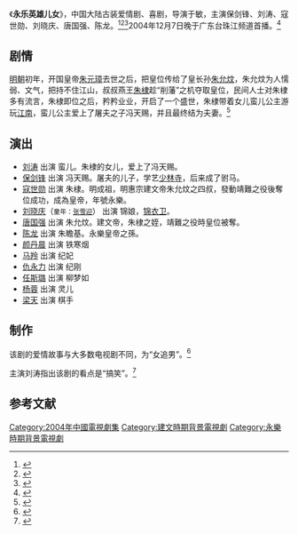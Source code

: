 {{电视节目信息框
| 名称     = 永乐英雄儿女
| 别名     = 
| 英文名称 = ''{{lang|en|Hero During Yongle Period}}''
| 图片     = Hero During Yongle Period poster.jpg
| 图说     = 海报
| 分类     = 古装剧
| 原创者   = 
| 导演     = [[于敏|于 敏]]
| 监制     = 
| 出品人   = 
| 编剧     = [[吴玉中|吴玉中]]
| 制作人   = 
| 摄影     = 
| 演出     = 保剑锋<br>刘涛<br>寇世勋<br>刘晓庆<br>唐国强<br>陈龙
| 配音     =
| 旁白     = 
| 主题曲   = 《不妨碍》
| 片尾曲   = 
| 插曲     = 
| 地区     = {{CHNML}}
| 语言     = 普通话
| 集数     = 38集
| 每集长   = 45分钟
| 制作公司 = 
| 首播地区 = 
| 电视网   = 北京卫视<ref>{{cite web |url=http://yule.sohu.com/20060215/n227760541.shtml |title=甜美刘涛《永乐英雄儿女》 笑场戏被导演通过 |accessdate=2014-04-04 |date=2006-02-15 |work=搜狐 |archive-date=2014-04-07 |archive-url=https://web.archive.org/web/20140407095436/http://yule.sohu.com/20060215/n227760541.shtml |dead-url=no }}</ref>
| 开始     = 2006年2月
| 结束     = 2月
| 先于     = 
| 后于     = 
| 相关剧集 = 
| 官方网站 = 
}}
《'''永乐英雄儿女'''》，中国大陆古装爱情剧、喜剧，导演于敏，主演保剑锋、刘涛、寇世勋、刘晓庆、唐国强、陈龙。<ref>{{cite web|url=http://epaper.jinghua.cn/html/2005-08/14/content_332777.htm|title=《永乐英雄儿女》研讨会|accessdate=2014-04-04 |date=2005-08-14|work=京华时报|deadurl=yes|archiveurl=https://web.archive.org/web/20140407075855/http://epaper.jinghua.cn/html/2005-08/14/content_332777.htm|archivedate=2014-04-07}}</ref><ref>{{cite web |url=http://ent.sina.com.cn/v/2003-11-01/1004225290.html |title=探班《永乐英雄》 保剑锋笑谈刘晓庆张纪中(图)|accessdate=2014-04-04 |date=2003-11-01 |work=新浪 |archive-date=2014-04-07 |archive-url=https://web.archive.org/web/20140407083057/http://ent.sina.com.cn/v/2003-11-01/1004225290.html |dead-url=no }}</ref><ref>{{cite web |url=http://ent.sina.com.cn/r/m/p/2006-02-24/1827996584.html |title=评《永乐英雄儿女》：演诙谐历史喜剧(组图) |accessdate=2014-04-04 |date=2006-02-24 |work=新浪 |archive-date=2014-04-07 |archive-url=https://web.archive.org/web/20140407083145/http://ent.sina.com.cn/r/m/p/2006-02-24/1827996584.html |dead-url=no }}</ref>2004年12月7日晚于广东台珠江频道首播。<ref>
{{Cite web |url=http://ent.sina.com.cn/2004-12-07/0922591378.html |title=刘晓庆出狱首部作品《永乐英雄儿女》今晚开播|work=新浪 |accessdate=2014-04-04 |date=2014-04-09 |archive-date=2014-04-13 |archive-url=https://web.archive.org/web/20140413154730/http://ent.sina.com.cn/2004-12-07/0922591378.html |dead-url=no}}</ref>

==剧情==
[[明朝|明朝]]初年，开国皇帝[[朱元璋|朱元璋]]去世之后，把皇位传给了皇长孙[[朱允炆|朱允炆]]，朱允炆为人懦弱、文气，把持不住江山，叔叔燕王[[朱棣|朱棣]]趁“削藩”之机夺取皇位，民间人士对朱棣多有流言，朱棣即位之后，矜矜业业，开启了一个盛世，朱棣带着女儿蛮儿公主游玩[[江南|江南]]，蛮儿公主爱上了屠夫之子冯天赐，并且最终结为夫妻。<ref>{{cite web |url=http://ent.sina.com.cn/x/2005-07-25/0743789979.html |title=《永乐英雄儿女》娱乐至上演绎了明朝永乐年间 |accessdate=2014-04-04 |date=2005-07-25 |work=新浪 |archive-date=2014-04-07 |archive-url=https://web.archive.org/web/20140407083244/http://ent.sina.com.cn/x/2005-07-25/0743789979.html |dead-url=no }}</ref>

== 演出 ==
*[[劉濤_(演員)|刘涛]] 出演 蛮儿。朱棣的女儿，爱上了冯天赐。
*[[保剑锋|保剑锋]] 出演 冯天赐。屠夫的儿子，学艺[[少林寺|少林寺]]，后来成了驸马。
*[[寇世勋|寇世勋]] 出演 朱棣。明成祖，明惠宗建文帝朱允炆之四叔，發動靖難之役後奪位成功，成為皇帝，年號永樂。
*[[刘晓庆|刘晓庆]]（<small>童年：[[张雪迎|张雪迎]]</small>） 出演 锦娘，[[锦衣卫|锦衣卫]]。
*[[唐国强|唐国强]] 出演 朱允炆。建文帝，朱棣之姪，靖難之役時皇位被奪。
*[[陈龙|陈龙]] 出演 朱瞻基。永樂皇帝之孫。
*[[颜丹晨|颜丹晨]] 出演 铁寒烟
*[[马羚|马羚]] 出演 纪妃
*[[仇永力|仇永力]] 出演 纪刚 
*[[任斯璐|任斯璐]] 出演 柳梦如
*[[杨蓉|杨蓉]] 出演 灵儿
*[[梁天_(北京)|梁天]] 出演 棋手

==制作==
该剧的爱情故事与大多数电视剧不同，为“女追男”。<ref>{{cite web |url=http://ent.sina.com.cn/v/m/2005-08-18/1411814051.html |title=刘涛保剑锋《永乐英雄儿女》上演女追男(组图) |accessdate=2014-04-04 |date=2005-08-18 |work=新浪 |archive-date=2014-04-07 |archive-url=https://web.archive.org/web/20140407084025/http://ent.sina.com.cn/v/m/2005-08-18/1411814051.html |dead-url=no}}</ref>

主演刘涛指出该剧的看点是“搞笑”。<ref>{{cite web |url=http://ent.163.com/05/0725/09/1PGF8S4K00031GVK.html |title=《永乐英雄儿女》 刘涛指点三大看点(图) |accessdate=2014-04-04 |date=2005-07-25 |work=网易 |archive-url=https://web.archive.org/web/20140407091846/http://ent.163.com/05/0725/09/1PGF8S4K00031GVK.html |archive-date=2014-04-07 |dead-url=yes}}</ref>

==参考文献==
{{reflist}}
{{2004年中國大陸古裝/民初電視劇}}
{{DEFAULTSORT:Yong永乐}}
[[Category:2004年中國電視劇集|Category:2004年中國電視劇集]]
[[Category:建文時期背景電視劇|Category:建文時期背景電視劇]]
[[Category:永樂時期背景電視劇|Category:永樂時期背景電視劇]]